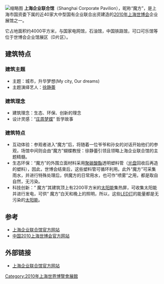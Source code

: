 [[File:上海企业联合馆.JPG|缩略图]]
'''上海企业联合馆'''（Shanghai Corporate Pavilion），昵称“魔方”，是上海市国资委下属的近40家大中型国有企业联合出资建造的[[2010年上海世博会|2010年上海世博会]]企业展馆之一。

它占地面积约4000平方米，与国家电网馆，石油馆，中国铁路馆，可口可乐馆等位于世博会企业馆展区（D片区）。
 
==建筑特点==
===建筑主题===
*主题：城市，升华梦想(My city, Our dreams)
*主题演绎艺人：[[徐静蕾|徐静蕾]]
===建筑理念===
* 建筑理念：生态、环保、创新的理念
* 设计灵感：“[[庄周梦蝶|庄周梦蝶]]” 哲学故事
===建筑特点===
*互动体验：参观者进入“魔方”后，将随着一位爷爷和孙女的对话开始他们的参观，场馆中间则会由“魔方”蝴蝶教授：徐静蕾引领且领略上海企业联合馆的主题精髓。
*生态环保：“魔方”的外围立面材料采用[[聚碳酸酯|聚碳酸酯]]透明塑料管（[[光盘|光盘]]回收后再造的塑料），因此，世博会结束后，这些塑料管可循环利用。此外“魔方”可采集雨水，并进行特殊处理后，供魔方的日常用水，也可作“喷雾”之用，都是取自自然，无污染。
*科技创新：“ 魔方”其建筑顶上有2200平方米的[[太阳能|太阳能]]集热屏，可收集太阳能并进行发电，可供“ 魔方”白天和晚上的照明，所以，这些[[LED灯|LED灯]]的能量都是无污染的[[太阳能|太阳能]]。

== 参考 ==
* [https://web.archive.org/web/20100210040300/http://www.expo2010scp.com/ 上海企业联合馆官方网站]
* [https://web.archive.org/web/20101030040517/http://www.expo2010.cn/  中国2010上海世博会官方网站]
==外部链接==
* [https://web.archive.org/web/20100210040300/http://www.expo2010scp.com/ 上海企业联合馆官方网站]

{{coord|31.197651|121.4836836|display=title|type:landmark|format=dms}}

{{2010年上海世博会展馆}}
[[Category:2010年上海世界博覽會展館|Category:2010年上海世界博覽會展館]]